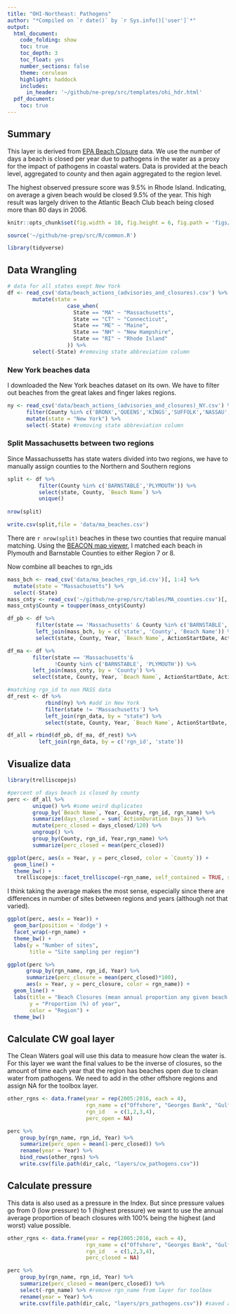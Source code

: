 ```yaml
---
title: "OHI-Northeast: Pathogens"
author: "*Compiled on `r date()` by `r Sys.info()['user']`*"
output: 
  html_document:
    code_folding: show
    toc: true
    toc_depth: 3
    toc_float: yes
    number_sections: false
    theme: cerulean
    highlight: haddock
    includes: 
      in_header: '~/github/ne-prep/src/templates/ohi_hdr.html'
  pdf_document:
    toc: true
---
```


## Summary

This layer is derived from [EPA Beach Closure](https://watersgeo.epa.gov/beacon2/) data. We use the number of days a beach is closed per year due to pathogens in the water as a proxy for the impact of pathogens in coastal waters. Data is provided at the beach level, aggregated to county and then again aggregated to the region level. 

The highest observed pressure score was 9.5% in Rhode Island. Indicating, on average a given beach would be closed 9.5% of the year. This high result was largely driven to the Atlantic Beach Club beach being closed more than 80 days in 2006.

```r

knitr::opts_chunk$set(fig.width = 10, fig.height = 6, fig.path = 'figs/', message = FALSE, warning = FALSE)

source('~/github/ne-prep/src/R/common.R')

library(tidyverse)
```

## Data Wrangling
```r
# data for all states exept New York
df <- read_csv('data/beach_actions_(advisories_and_closures).csv') %>%
        mutate(state = 
                   case_when(
                     State == "MA" ~ "Massachusetts",
                     State == "CT" ~ "Connecticut",
                     State == "ME" ~ "Maine",
                     State == "NH" ~ "New Hampshire",
                     State == "RI" ~ "Rhode Island"
                   )) %>%
        select(-State) #removing state abbreviation column
```

### New York beaches data

I downloaded the New York beaches dataset on its own. We have to filter out beaches from the great lakes and finger lakes regions.

```r
ny <- read_csv('data/beach_actions_(advisories_and_closures)_NY.csv') %>%
      filter(County %in% c('BRONX','QUEENS','KINGS','SUFFOLK','NASSAU','RICHMOND','WESTCHESTER')) %>% #ocean counties
      mutate(state = "New York") %>%
      select(-State) #removing state abbreviation column
```

### Split Massachusetts between two regions

Since Massachussetts has state waters divided into two regions, we have to manually assign counties to the Northern and Southern regions

```r

split <- df %>%
          filter(County %in% c('BARNSTABLE','PLYMOUTH')) %>%
          select(state, County, `Beach Name`) %>%
          unique()
           
nrow(split)

write.csv(split,file = 'data/ma_beaches.csv')
```

There are `r nrow(split)` beaches in these two counties that require manual matching. Using the [BEACON map viewer](https://watersgeo.epa.gov/beacon2/Beacon.html), I matched each beach in Plymouth and Barnstable Counties to either Region 7 or 8.

Now combine all beaches to rgn_ids

```r

mass_bch <- read_csv('data/ma_beaches_rgn_id.csv')[, 1:4] %>%
  mutate(state = "Massachusetts") %>%
  select(-State)
mass_cnty <- read_csv('~/github/ne-prep/src/tables/MA_counties.csv')[, 2:4]
mass_cnty$County = toupper(mass_cnty$County)

df_pb <- df %>%
         filter(state == 'Massachusetts' & County %in% c('BARNSTABLE', 'PLYMOUTH')) %>%
         left_join(mass_bch, by = c('state', 'County', 'Beach Name')) %>%
         select(state, County, Year, `Beach Name`, ActionStartDate, ActionEndDate, `ActionDuration Days`, rgn_id)

df_ma <- df %>%
        filter(state == 'Massachusetts'&
               !County %in% c('BARNSTABLE', 'PLYMOUTH')) %>%
        left_join(mass_cnty, by = 'County') %>%
        select(state, County, Year, `Beach Name`, ActionStartDate, ActionEndDate, `ActionDuration Days`, rgn_id)

#matching rgn_id to non MASS data
df_rest <- df %>%
            rbind(ny) %>% #add in New York
            filter(state != 'Massachusetts') %>%
            left_join(rgn_data, by = "state") %>%
            select(state, County, Year, `Beach Name`, ActionStartDate, ActionEndDate, `ActionDuration Days`, rgn_id)

df_all = rbind(df_pb, df_ma, df_rest) %>%
          left_join(rgn_data, by = c('rgn_id', 'state')) 
```

## Visualize data
```r

library(trelliscopejs)

#percent of days beach is closed by county 
perc <- df_all %>%
        unique() %>% #some weird duplicates
        group_by(`Beach Name`, Year, County, rgn_id, rgn_name) %>%
        summarize(days_closed = sum(`ActionDuration Days`)) %>%
        mutate(perc_closed = days_closed/120) %>%
        ungroup() %>%
        group_by(County, rgn_id, Year,rgn_name) %>%
        summarize(perc_closed = mean(perc_closed))

ggplot(perc, aes(x = Year, y = perc_closed, color = `County`)) +
  geom_line() +
  theme_bw() +
   trelliscopejs::facet_trelliscope(~rgn_name, self_contained = TRUE, scales = "free")
```

I think taking the average makes the most sense, especially since there are differences in number of sites between regions and years (although not that varied).

```r
ggplot(perc, aes(x = Year)) +
  geom_bar(position = 'dodge') +
  facet_wrap(~rgn_name) +
  theme_bw() +
  labs(y = "Number of sites",
       title = "Site sampling per region")
```

```r
ggplot(perc %>%
      group_by(rgn_name, rgn_id, Year) %>%
      summarize(perc_closure = mean(perc_closed)*100), 
      aes(x = Year, y = perc_closure, color = rgn_name)) +
  geom_line() +
  labs(title = "Beach Closures (mean annual proportion any given beach is closed)",
       y = "Proportion (%) of year",
       color = "Region") +
  theme_bw()
```

## Calculate CW goal layer

The Clean Waters goal will use this data to measure how clean the water is. For this layer we want the final values to be the inverse of closures, so the amount of time each year that the region has beaches open due to clean water from pathogens. We need to add in the other offshore regions and assign NA for the toolbox layer.

```r
other_rgns <- data.frame(year = rep(2005:2016, each = 4),
                         rgn_name = c("Offshore", "Georges Bank", "Gulf of Maine", "Mid-Atlantic Bight"),
                         rgn_id   = c(1,2,3,4),
                         perc_open = NA)

perc %>%
    group_by(rgn_name, rgn_id, Year) %>%
    summarize(perc_open = mean(1-perc_closed)) %>%
    rename(year = Year) %>%
    bind_rows(other_rgns) %>%
    write.csv(file.path(dir_calc, "layers/cw_pathogens.csv"))
```

## Calculate pressure

This data is also used as a pressure in the Index. But since pressure values go from 0 (low pressure) to 1 (highest pressure) we want to use the annual average proportion of beach closures with 100% being the highest (and worst) value possible.

```r
other_rgns <- data.frame(year = rep(2005:2016, each = 4),
                         rgn_name = c("Offshore", "Georges Bank", "Gulf of Maine", "Mid-Atlantic Bight"),
                         rgn_id   = c(1,2,3,4),
                         perc_closed = NA)

perc %>%
    group_by(rgn_name, rgn_id, Year) %>%
    summarize(perc_closed = mean(perc_closed)) %>%
    select(-rgn_name) %>% #remove rgn_name from layer for toolbox
    rename(year = Year) %>%
    write.csv(file.path(dir_calc, "layers/prs_pathogens.csv")) #saved as prs_pathogens b/c this is a pressure
```





